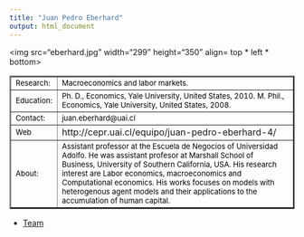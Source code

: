 ```yaml
---
title: "Juan Pedro Eberhard"
output: html_document
---
```

<html>
<body>
 
<img src="eberhard.jpg" width="299" height="350" align= top * left * bottom>

<table border="2">

<tr>
<td> <font size="2" color="black"> Research:</font>
 </td>

<td> <font size="2" color="black"> Macroeconomics and labor markets. </font></td>

<tr>

<td> <font size="2" color="black"> Education:</font>
 </td>

<td> <font size="2" color="black"> Ph. D., Economics, Yale University, United States, 2010.
M. Phil., Economics, Yale University, United States, 2008. </font>
</td>

</tr>

<tr>
<td> <font size="2" color="black"> Contact:</font> </td>

<td> <font size="2" color="black"> juan.eberhard@uai.cl </font> </td>

</tr>

<tr> 
<td > <font size="2" color="black">   Web </font> </td> 
<td> http://cepr.uai.cl/equipo/juan-pedro-eberhard-4/ </td>

<tr>
<td> 
<font size="2" color="black"> About: </font> </td>
<td><font size="2" color="black"> 
Assistant professor at the Escuela de Negocios of Universidad Adolfo. He was assistant profesor at Marshall School of Business, University of Southern California, USA. His research interest are Labor economics, macroeconomics and Computational economics. His works focuses on models with heterogenous agent models and  their applications to the accumulation of human capital.   </font>
</td>
</tr>
</tr>
   

</table> 

- <a href="http://en.coforce.cl/equipo.html"> Team  </a>

</body>


</html>
